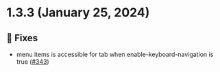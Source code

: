 
<Meta title="Releases/v1.3.x/v1.3.3/Changelog"/>
  
# 1.3.3 (January 25, 2024)

## 🐛 Fixes
* menu items is accessible for tab when enable-keyboard-navigation is true  ([#343](https://github.com/infermedica/component-library/pull/343))

